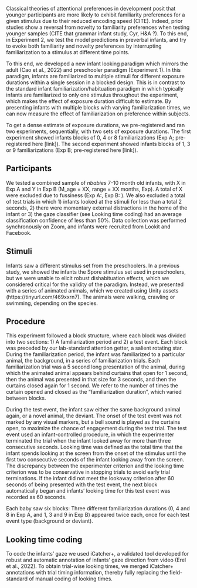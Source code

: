
Classical theories of attentional preferences in development posit that younger participants are more likely to exhibit familiarity preferences for a given stimulus due to their reduced encoding speed (CITE). Indeed, prior studies show a reversal from novelty to familiarity preferences when testing younger samples (CITE that grammar infant study, Cyr, H&A ?). To this end, in Experiment 2, we test the model predictions in preverbal infants, and try to evoke both familiarity and novelty preferences by interrupting familiarization to a stimulus at different time points. 

To this end, we developed a new infant looking paradigm which mirrors the adult (Cao et al., 2022) and preschooler paradigm (Experiment 1). In this paradigm, infants are familiarized to multiple stimuli for different exposure durations within a single session in a blocked design. This is in contrast to the standard infant familiarization/habituation paradigm in which typically infants are familiarized to only one stimulus throughout the experiment, which makes the effect of exposure duration difficult to estimate. By presenting infants with multiple blocks with varying familiarization times, we can now measure the effect of familiarization on preference within subjects.

To get a dense estimate of exposure durations, we pre-registered and ran two experiments, sequentially, with two sets of exposure durations. The first experiment showed infants blocks of 0, 4 or 8 familiarizations (Exp A; pre-registered here [link]). The second experiment showed infants blocks of 1, 3 or 9 familiarizations (Exp B; pre-registered here [link]).



## Participants

We tested a combined sample of $n babies$ 7-10 month old infants, with X in Exp A and Y in Exp B (M_age = XX, range = XX months, Exp). A total of X were excluded due to fussiness (Exp A:, Exp B: ). We also excluded a total of test trials in which 1) infants looked at the stimuli for less than a total 2 seconds, 2) there were momentary external distractions in the home of the infant or 3) the gaze classifier (see Looking time coding) had an average classification confidence of less than 50%. Data collection was performed synchronously on Zoom, and infants were recruited from Lookit and Facebook. 


## Stimuli

Infants saw a different stimulus set from the preschoolers. In a previous study, we showed the infants the Spore stimulus set used in preschoolers, but we were unable to elicit robust dishabituation effects, which we considered critical for the validity of the paradigm. Instead, we presented with a series of animated animals, which we created using Unity assets (https://tinyurl.com/469xxrn7). The animals were walking, crawling or swimming, depending on the species.

## Procedure

This experiment followed a block structure, where each block was divided into two sections: 1) A familiarization period and 2) a test event. Each block was preceded by our lab-standard attention getter, a salient rotating star. During the familiarization period, the infant was familiarized to a particular animal, the background, in a series of familiarization trials. Each familiarization trial was a 5 second long presentation of the animal, during which the animated animal appears behind curtains that open for 1 second, then the animal was presented in that size for 3 seconds, and then the curtains closed again for 1 second. We refer to the number of times the curtain opened and closed as the "familiarization duration", which varied between blocks.

During the test event, the infant saw either the same background animal again, or a novel animal, the deviant. The onset of the test event was not marked by any visual markers, but a bell sound is played as the curtains open, to maximize the chance of engagement during the test trial. The test event used an infant-controlled procedure, in which the experimenter terminated the trial when the infant looked away for more than three consecutive seconds. Looking time was defined as the total time that the infant spends looking at the screen from the onset of the stimulus until the first two consecutive seconds of the infant looking away from the screen. The discrepancy between the experimenter criterion and the looking time criterion was to be conservative in stopping trials to avoid early trial terminations. If the infant did not meet the lookaway criterion after 60 seconds of being presented with the test event, the next block automatically began and infants’ looking time for this test event was recorded as 60 seconds.

Each baby saw six blocks: Three different familiarization durations (0, 4 and 8 in Exp A, and 1, 3 and 9 in Exp B) appeared twice each, once for each test event type (background or deviant). 


## Looking time coding
To code the infants’ gaze we used iCatcher+, a validated tool developed for robust and automatic annotation of infants’ gaze direction from video (Erel et al., 2022). To obtain trial-wise looking times, we merged iCatcher+ annotations with trial timing information, thereby fully replacing the field-standard of manual coding of looking times. 



